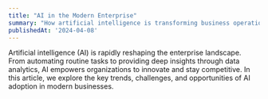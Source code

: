 ```yaml
---
title: "AI in the Modern Enterprise"
summary: "How artificial intelligence is transforming business operations, decision-making, and customer engagement."
publishedAt: '2024-04-08'
---
```


Artificial intelligence (AI) is rapidly reshaping the enterprise landscape. From automating routine tasks to providing deep insights through data analytics, AI empowers organizations to innovate and stay competitive. In this article, we explore the key trends, challenges, and opportunities of AI adoption in modern businesses.
